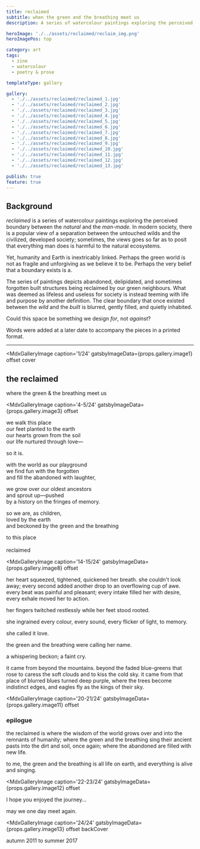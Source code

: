```yaml
---
title: reclaimed
subtitle: when the green and the breathing meet us
description: A series of watercolour paintings exploring the perceived boundary between the natural and the man-made. The series of paintings depicts abandoned, delipidated, and sometimes forgotten built structures being reclaimed by our green neighbours.

heroImage: './../assets/reclaimed/reclaim_img.png'
heroImagePos: top

category: art
tags:
  - zine
  - watercolour
  - poetry & prose

templateType: gallery

gallery:
  - './../assets/reclaimed/reclaimed_1.jpg'
  - './../assets/reclaimed/reclaimed_2.jpg'
  - './../assets/reclaimed/reclaimed_3.jpg'
  - './../assets/reclaimed/reclaimed_4.jpg'
  - './../assets/reclaimed/reclaimed_5.jpg'
  - './../assets/reclaimed/reclaimed_6.jpg'
  - './../assets/reclaimed/reclaimed_7.jpg'
  - './../assets/reclaimed/reclaimed_8.jpg'
  - './../assets/reclaimed/reclaimed_9.jpg'
  - './../assets/reclaimed/reclaimed_10.jpg'
  - './../assets/reclaimed/reclaimed_11.jpg'
  - './../assets/reclaimed/reclaimed_12.jpg'
  - './../assets/reclaimed/reclaimed_13.jpg'

publish: true
feature: true
---
```


<!-- imports from jsx can go here -->

## Background

*reclaimed* is a series of watercolour paintings exploring the perceived boundary between the *natural* and the *man-made.* In modern society, there is a popular view of a separation between the untouched wilds and the civilized, developed society; sometimes, the views goes so far as to posit that everything man does is harmful to the natural ecosystems.

Yet, humanity and Earth is inextricably linked. Perhaps the green world is not as fragile and unforgiving as we believe it to be. Perhaps the very belief that a boundary exists is a.

The series of paintings depicts abandoned, delipidated, and sometimes forgotten built structures being reclaimed by our green neighbours. What was deemed as lifeless and useless for society is instead teeming with life and purpose by another definition. The clear boundary that once existed between the *wild* and the *built* is blurred, gently filled, and quietly inhabited.

Could this space be something we design *for*, not *against*?

Words were added at a later date to accompany the pieces in a printed format.

---

<MdxGalleryImage
  caption='1/24'
  gatsbyImageData={props.gallery.image1}
  offset cover
>

  ## the reclaimed
  where the green & the breathing meet us

</MdxGalleryImage>

<MdxGalleryImage
  caption='2-3/24'
  gatsbyImageData={props.gallery.image2}
  offset
/>

<MdxGalleryImage
  caption='4-5/24'
  gatsbyImageData={props.gallery.image3}
  offset
>

  we walk this place  
  our feet planted to the earth  
  our hearts grown from the soil  
  our life nurtured through love&mdash;

  so it is.

  with the world as our playground  
  we find fun with the forgotten  
  and fill the abandoned with laughter,

  we grow over our oldest ancestors  
  and sprout up&mdash;pushed  
  by a history on the fringes of memory.

  so we are, as children,  
  loved by the earth  
  and beckoned by the green and the breathing

  to this place  
  <br />
  reclaimed

</MdxGalleryImage>

<MdxGalleryImage
  caption='6-7/24'
  gatsbyImageData={props.gallery.image4}
  offset
/>

<MdxGalleryImage
  caption='8-9/24'
  gatsbyImageData={props.gallery.image5}
  offset
/>

<MdxGalleryImage
  caption='10-11/24'
  gatsbyImageData={props.gallery.image6}
  offset
/>

<MdxGalleryImage
  caption='12-13/24'
  gatsbyImageData={props.gallery.image7}
  offset
/>

<MdxGalleryImage
  caption='14-15/24'
  gatsbyImageData={props.gallery.image8}
  offset
>

  her heart squeezed, tightened, quickened her breath. she couldn't look away; every second added another drop to an overflowing cup of awe. every beat was painful and pleasant; every intake filled her with desire, every exhale moved her to action.

  her fingers twitched restlessly while her feet stood rooted.

  she ingrained every colour, every sound, every flicker of light, to memory.

  she called it love.

  the green and the breathing were calling her name.

  a whispering beckon; a faint cry.

  it came from beyond the mountains. beyond the faded blue-greens that rose to caress the soft clouds and to kiss the cold sky. it came from that place of blurred blues turned deep purple, where the trees become indistinct edges, and eagles fly as the kings of their sky.

</MdxGalleryImage>

<MdxGalleryImage
  caption='16-17/24'
  gatsbyImageData={props.gallery.image9}
  offset
/>

<MdxGalleryImage
  caption='18-19/24'
  gatsbyImageData={props.gallery.image10}
  offset
/>

<MdxGalleryImage
  caption='20-21/24'
  gatsbyImageData={props.gallery.image11}
  offset
>

  ### epilogue

  the reclaimed is where the wisdom of the world grows over and into the remnants of humanity; where the green and the breathing sing their ancient pasts into the dirt and soil, once again; where the abandoned are filled with new life.

  to me, the green and the breathing is all life on earth, and everything is alive and singing.

</MdxGalleryImage>

<MdxGalleryImage
  caption='22-23/24'
  gatsbyImageData={props.gallery.image12}
  offset
>

  I hope you enjoyed the journey...

  may we one day meet again.

</MdxGalleryImage>

<MdxGalleryImage
  caption='24/24'
  gatsbyImageData={props.gallery.image13}
  offset backCover
>

  autumn 2011 to summer 2017

</MdxGalleryImage>